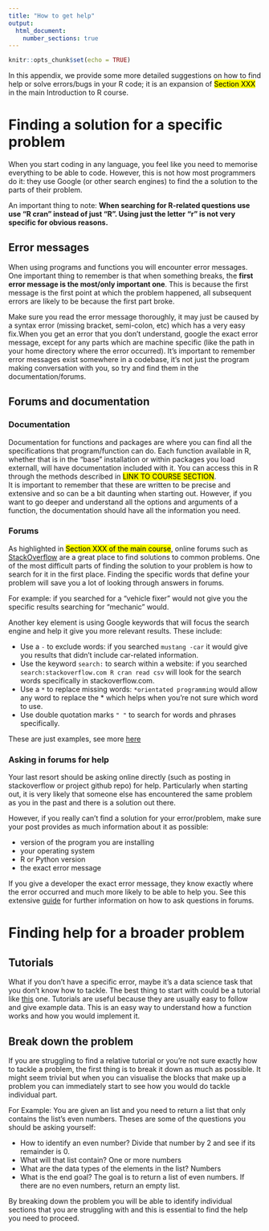 ```yaml
---
title: "How to get help"
output: 
  html_document:
    number_sections: true
---
```


```r
knitr::opts_chunk$set(echo = TRUE)
```

In this appendix, we provide some more detailed suggestions on how to find help or solve errors/bugs in your R code; it is an expansion of <mark>Section XXX</mark> in the main Introduction to R course.

# Finding a solution for a specific problem
When you start coding in any language, you feel like you need to memorise everything to be able to code. However, this is not how most programmers do it: they use Google (or other search engines) to find the a solution to the parts of their problem.

An important thing to note: **When searching for R-related questions use use "R cran" instead of just "R". Using just the letter "r" is not very specific for obvious reasons.**

## Error messages
When using programs and functions you will encounter error messages. One important thing to remember is that when something breaks, the **first error message is the most/only important one**. This is because the first message is the first point at which the problem happened, all subsequent errors are likely to be because the first part broke.

Make sure you read the error message thoroughly, it may just be caused by a syntax error (missing bracket, semi-colon, etc) which has a very easy fix.When you get an error that you don't understand, google the exact error message, except for any parts which are machine specific (like the path in your home directory where the error occurred). It's important to remember error messages exist somewhere in a codebase, it's not just the program making conversation with you, so try and find them in the documentation/forums.

## Forums and documentation
### Documentation
Documentation for functions and packages are where you can find all the specifications that program/function can do. Each function available in R, whether that is in the "base" installation or within packages you load externall, will have documentation included with it. You can access this in R through the methods described in <mark>LINK TO COURSE SECTION</mark>.  
It is important to remember that these are written to be precise and extensive and so can be a bit daunting when starting out. However, if you want to go deeper and understand all the options and arguments of a function, the documentation should have all the information you need.

### Forums
As highlighted in <mark>Section XXX of the main course</mark>, online forums such as [StackOverflow](https://stackoverflow.com/) are a great place to find solutions to common problems. One of the most difficult parts of finding the solution to your problem is how to search for it in the first place. Finding the specific words that define your problem will save you a lot of looking through answers in forums.

For example: if you searched for a "vehicle fixer" would not give you the specific results searching for "mechanic" would.

Another key element is using Google keywords that will focus the search engine and help it give you more relevant results. These include:

* Use a ```-``` to exclude words: if you searched ```mustang -car``` it would give you results that didn't include car-related information.
* Use the keyword ```search:``` to search within a website: if you searched ```search:stackoverflow.com R cran read csv``` will look for the search words specifically in stackoverflow.com.
* Use a ```*``` to replace missing words: ```*orientated programming``` would allow any word to replace the * which helps when you're not sure which word to use.
* Use double quotation marks ```" "``` to search for words and phrases specifically.

These are just examples, see more [here](https://www.lifehack.org/articles/technology/20-tips-use-google-search-efficiently.html)

### Asking in forums for help
Your last resort should be asking online directly (such as posting in stackoverflow or project github repo) for help. Particularly when starting out, it is very likely that someone else has encountered the same problem as you in the past and there is a solution out there.

However, if you really can't find a solution for your error/problem, make sure your post provides as much information about it as possible:

* version of the program you are installing
* your operating system
* R or Python version
* the exact error message

If you give a developer the exact error message, they know exactly where the error occurred and much more likely to be able to help you. See this extensive [guide](https://stackoverflow.com/help/how-to-ask) for further information on how to ask questions in forums.

# Finding help for a broader problem

## Tutorials
What if you don't have a specific error, maybe it's a data science task that you don't know how to tackle. The best thing to start with could be a tutorial like [this](https://swcarpentry.github.io/r-novice-inflammation/11-supp-read-write-csv/) one. Tutorials are useful because they are usually easy to follow and give example data. This is an easy way to understand how a function works and how you would implement it.

## Break down the problem
If you are struggling to find a relative tutorial or you're not sure exactly how to tackle a problem, the first thing is to break it down as much as possible. It might seem trivial but when you can visualise the blocks that make up a problem you can immediately start to see how you would do tackle individual part.

For Example: You are given an list and you need to return a list that only contains the list's even numbers. Theses are some of the questions you should be asking yourself:

* How to identify an even number? Divide that number by 2 and see if its remainder is 0.
* What will that list contain? One or more numbers
* What are the data types of the elements in the list? Numbers
* What is the end goal? The goal is to return a list of even numbers. If there are no even numbers, return an empty list.

By breaking down the problem you will be able to identify individual sections that you are struggling with and this is essential to find the help you need to proceed.






